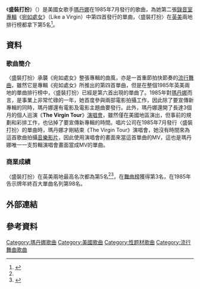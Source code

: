 {{noteTA
|2=zh-cn:Madonna; zh-hk:麦当娜; zh-tw:瑪丹娜;
|G1=Show
}}
{{Infobox single
| Name          = 盛裝打扮<br />Dress You Up
| Artist        = [[瑪丹娜|瑪丹娜]]
| Cover         = 
| Alt           = 
| Caption       = 
| from Album    = [[宛如處女|宛如處女]]
| B-side        = "Shoo-Bee-Doo"
| Released      = 1985年7月24日
| Format        = {{flat list|
*7"
*12"
*[[CD|CD]]
}}
| Recorded      = 1984年
| Genre         = {{flatlist|
*[[流行電音|流行電音]]
*[[流行舞曲|流行舞曲]]
}}
| Length        = 4:01
| Label         = {{flat list|
* [[Sire唱片公司|Sire唱片公司]]
* [[華納兄弟唱片公司|華納兄弟唱片公司]]
}}
| Writer        = {{flat list|
* Andrea LaRusso
* Peggy Stanziale
}}
| Producer      = Nile Rodgers
| Last single   = {{ubl|"[[跟上旋律|Into The Groove]]"|(1985)}}
| This single   = "'''Dress You Up'''"(1985)
| Next single   = {{ubl|"[[Gambler_(麥當娜歌曲)|Gambler]]"|(1985)}}
}}
《'''盛裝打扮'''》（{{lang|en|'''Dress You Up'''}}）是美國女歌手[[瑪丹娜|瑪丹娜]]在1985年7月發行的歌曲，為她第二張[[錄音室專輯|錄音室專輯]]《[[宛如處女|宛如處女]]》（Like a Virgin）中第四首發行的單曲，〈盛裝打扮〉在[[英國單曲排行榜|英]][[Billboard_Hot_100|美]]兩地排行榜都拿下第5名<ref name="#1">{{Cite web |url=http://www.billboard.com/artist/308786/madonna/chart?page=5&f=379 |title=美國告示牌官網瑪丹娜單曲資料庫 |accessdate=2015-02-01 |archive-date=2015-03-11 |archive-url=https://web.archive.org/web/20150311044016/http://www.billboard.com/artist/308786/madonna/chart?page=5&f=379 |dead-url=no }}</ref>。
==資料==
===歌曲簡介===
〈盛裝打扮〉承襲《宛如處女》整張專輯的曲風，亦是一首重節拍快節奏的[[流行舞曲|流行舞曲]]，雖然它是專輯《宛如處女》所推出的第四首單曲，但是在整個1985年英美兩地的單曲排行榜中，〈盛裝打扮〉已經是第六首出現的單曲了。1985年對[[瑪丹娜|瑪丹娜]]而言，是事業上非常忙碌的一年，她首度參與兩部電影拍攝工作，因此除了要宣傳新專輯的同時，瑪丹娜還有電影及電影主題曲要發行。此外，瑪丹娜還開了長達3個月的個人巡演《'''The Virgin Tour'''》[[演唱會|演唱會]]，雖然僅在美國地區演出，但事前的規劃和彩排工作，也佔掉了要宣傳新專輯的時間。唱片公司在1985年7月發行〈盛裝打扮〉的單曲時，瑪丹娜才剛結束《The Virgin Tour》演唱會，她沒有時間來為這首歌曲拍攝[[音樂影片|音樂影片]]，因此使用演唱會的畫面來當這首單曲的MV，這也是瑪丹娜唯一一支剪輯演唱會畫面當成MV的單曲。

===商業成績===
〈盛裝打扮〉在英美兩地最高名次都為第5名<ref name="#1"/><ref>{{Cite web |url=http://www.officialcharts.com/artist/_/madonna/ |title=英國官方排行榜瑪丹娜資料庫 |accessdate=2015-02-01 |archive-date=2015-01-19 |archive-url=https://web.archive.org/web/20150119173628/http://www.officialcharts.com/artist/_/madonna |dead-url=no }}</ref>，在[[告示牌舞曲排行榜|舞曲榜]]獲得第3名，在1985年告示牌年終百大單曲名列第98名。

== 外部連結 ==
{{瑪丹娜}}
{{瑪丹娜歌曲}}
== 參考資料 ==

[[Category:瑪丹娜歌曲|Category:瑪丹娜歌曲]]
[[Category:美國歌曲|Category:美國歌曲]]
[[Category:性题材歌曲|Category:性题材歌曲]]
[[Category:流行舞曲歌曲|Category:流行舞曲歌曲]]